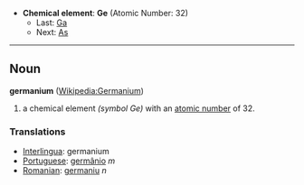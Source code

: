 *'''Chemical element''': '''Ge''' (Atomic Number: 32)
**Last: [[Gallium|Ga]]
**Next: [[Arsenic|As]]
----
== Noun ==
'''germanium''' ([[en:Germanium|Wikipedia:Germanium]])

# a chemical element ''(symbol Ge)'' with an [[atomic number]] of 32.

===Translations===
*[[Interlingua]]: germanium
*[[Portuguese]]: [[germânio]] ''m''
*[[Romanian]]: [[germaniu]] ''n''